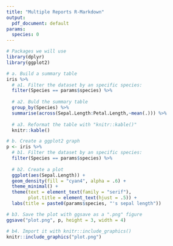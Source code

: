 ```yaml
---
title: "Multiple Reports R-Markdown"
output:
  pdf_document: default
params: 
  species: 0
---
```


```r
# Packages we will use
library(dplyr)
library(ggplot2)

# a. Build a summary table
iris %>%
  # a1. Filter the dataset by an specific species:
  filter(Species == params$species) %>% 
  
  # a2. Buld the summary table
  group_by(Species) %>%
  summarise(across(Sepal.Length:Petal.Length,~mean(.))) %>% 
  
  # a3. Reformat the table with "knitr::kable()"
  knitr::kable()
```

```r
# b. Create a ggplot2 graph
p <- iris %>%
  # b1. Filter the dataset by an specific species:
  filter(Species == params$species) %>% 
  
  # b2. Create a plot
  ggplot(aes(Sepal.Length)) +
  geom_density(fill = "cyan4", alpha = .6) +
  theme_minimal() +
  theme(text = element_text(family = "serif"),
        plot.title = element_text(hjust = .5)) +
  labs(title = paste0(params$species, "'s sepal length"))

# b3. Save the plot with ggsave as a ".png" figure
ggsave("plot.png", p, height = 3, width = 4)

# b4. Import it with knitr::include_graphics()
knitr::include_graphics("plot.png")
```
